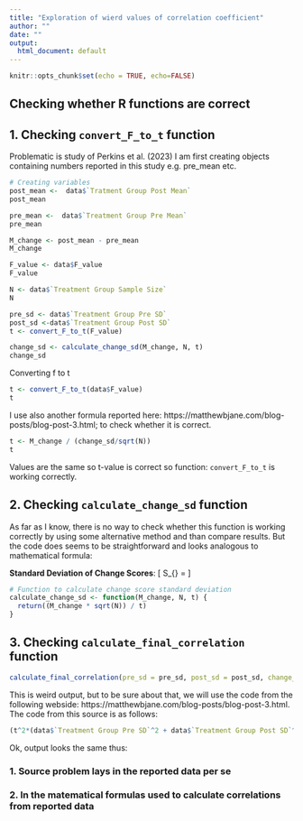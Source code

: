 ```yaml
---
title: "Exploration of wierd values of correlation coefficient"
author: ""
date: ""
output:
  html_document: default
---
```


```r
knitr::opts_chunk$set(echo = TRUE, echo=FALSE)
```


## Checking whether R functions are correct

## 1. Checking `convert_F_to_t` function

Problematic is study of Perkins et al. (2023) I am first creating objects containing numbers reported in this study e.g. pre_mean etc.

```r
# Creating variables
post_mean <-  data$`Tratment Group Post Mean`
post_mean

pre_mean <-  data$`Treatment Group Pre Mean`
pre_mean

M_change <- post_mean - pre_mean
M_change

F_value <- data$F_value
F_value

N <- data$`Treatment Group Sample Size`
N

pre_sd <- data$`Treatment Group Pre SD`
post_sd <-data$`Treatment Group Post SD`
t <- convert_F_to_t(F_value)

change_sd <- calculate_change_sd(M_change, N, t)
change_sd
```

Converting f to t
```r
t <- convert_F_to_t(data$F_value)
t
```

I use also another formula reported here: https://matthewbjane.com/blog-posts/blog-post-3.html; to check whether it is correct.

```r
t <- M_change / (change_sd/sqrt(N))
t
```

Values are the same so t-value is correct so function: `convert_F_to_t` is working correctly.

## 2. Checking `calculate_change_sd` function

As far as I know, there is no way to check whether this function is working correctly by using some alternative method and than compare results. But the code does seems to be straightforward and looks analogous to mathematical formula: 

 **Standard Deviation of Change Scores**:
\[ S_{\text{change}} = \frac{M_{\text{change}} \cdot \sqrt{N}}{t} \]

```r
# Function to calculate change score standard deviation
calculate_change_sd <- function(M_change, N, t) {
  return((M_change * sqrt(N)) / t)
}
```

## 3. Checking `calculate_final_correlation` function

```r
calculate_final_correlation(pre_sd = pre_sd, post_sd = post_sd, change_sd = change_sd)
```
This is weird output, but to be sure about that, we will use the code from the following webside: https://matthewbjane.com/blog-posts/blog-post-3.html. The code from this source is as follows:

```r
(t^2*(data$`Treatment Group Pre SD`^2 + data$`Treatment Group Post SD`^2) - N * M_change^2) / (2*t^2*data$`Treatment Group Pre SD`* data$`Treatment Group Post SD`)
```

Ok, output looks the same thus: 

### 1. Source problem lays in the reported data per se

### 2. In the matematical formulas used to calculate correlations from reported data








